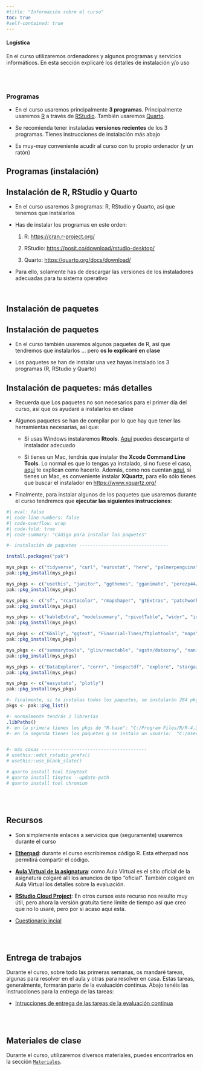 ```yaml
---
#title: "Información sobre el curso"
toc: true
#self-contained: true
---
```



::: {.callout-note appearance="default" icon="false"}
#### Logística

En el curso utilizaremos ordenadores y algunos programas y servicios informáticos. En esta sección explicaré los detalles de instalación y/o uso

:::

<br><br>


### Programas
::: {.callout-note appearance="minimal" icon="false"}


-   En el curso usaremos principalmente **3 programas**. Principalmente usaremos  [R](https://cran.r-project.org/){target="_blank"} a través de [RStudio](https://www.rstudio.com/products/rstudio/download/#download){target="_blank"}. También usaremos [Quarto](https://quarto.org/).

-   Se recomienda tener instaladas **versiones recientes** de los 3 programas. Tienes instrucciones de instalación más abajo

-   Es muy-muy conveniente acudir al curso con tu propio ordenador (y un ratón)

:::


## Programas (instalación)

::: {.callout-important collapse="false" appearance="default" icon="false"}
## Instalación de R, RStudio y Quarto

-   En el curso usaremos 3 programas: R, RStudio y Quarto, así que tenemos que instalarlos

-   Has de instalar los programas en este orden:

    1.  R: <https://cran.r-project.org/>{target="_blank"}

    2.  RStudio: <https://posit.co/download/rstudio-desktop/>{target="_blank"}
    
    3. Quarto: <https://quarto.org/docs/download/>{target="_blank"}

-   Para ello, solamente has de descargar las versiones de los instaladores adecuadas para tu sistema operativo
:::

<br>

## Instalación de paquetes


::: {.callout-important collapse="true" appearance="default" icon="false"}
## Instalación de paquetes

- En el curso también usaremos algunos paquetes de R, así que tendremos que instalarlos ... pero **os lo explicaré en clase**

- Los paquetes se han de instalar una vez hayas instalado los 3 programas (R, RStudio y Quarto)

:::




::: {.callout-important collapse="true" appearance="default" icon="false"}
## Instalación de paquetes: más detalles

- Recuerda que Los paquetes no son necesarios para el primer día del curso, así que os ayudaré a instalarlos en clase 

- Algunos paquetes se han de compilar por lo que hay que tener las herramientas necesarias, así que:

    - Si usas Windows instalaremos **Rtools**. [Aquí](https://cran.r-project.org/bin/windows/Rtools/) puedes descargarte el instalador adecuado
    
    - Si tienes un Mac, tendrás que instalar the **Xcode Command Line Tools**. Lo normal es que lo tengas ya instalado, si no fuese el caso, [aquí](https://www.makeuseof.com/install-xcode-command-line-tools/) te explican como hacerlo. Además, como nos cuentan [aquí](https://psyteachr.github.io/msc-data-skills/installingr.html), si tienes un Mac, es conveniente instalar **XQuartz**, para ello sólo tienes que buscar el instalador en <https://www.xquartz.org/>

  
- Finalmente, para instalar algunos de los paquetes que usaremos durante el curso tendremos que **ejecutar las siguientes instrucciones**:

```r
#| eval: false
#| code-line-numbers: false
#| code-overflow: wrap
#| code-fold: true
#| code-summary: "Código para instalar los paquetes"

#- instalación de paquetes ---------------------------------

install.packages("pak")

mys_pkgs <- c("tidyverse", "curl", "eurostat", "here", "palmerpenguins", "quantmod", "rio", "gt", "DT", "gapminder", "markdown")
pak::pkg_install(mys_pkgs)   

mys_pkgs <- c("usethis", "janitor", "ggthemes", "gganimate", "perezp44/pjpv.curso.R.2022", "sjPlot")
pak::pkg_install(mys_pkgs)   

mys_pkgs <- c("sf", "rcartocolor", "rmapshaper", "gtExtras", "patchwork", "magick")
pak::pkg_install(mys_pkgs)   

mys_pkgs <- c("kableExtra", "modelsummary", "rpivotTable", "widyr", "irlba", "tmap")
pak::pkg_install(mys_pkgs)

mys_pkgs <- c("GGally", "ggtext", "Financial-Times/ftplottools", "maps")
pak::pkg_install(mys_pkgs)  

mys_pkgs <- c("summarytools", "glin/reactable", "agstn/dataxray", "naniar")
pak::pkg_install(mys_pkgs)  

mys_pkgs <- c("DataExplorer", "corrr", "inspectdf", "explore", "stargazer", "apaTables")
pak::pkg_install(mys_pkgs)   

mys_pkgs <- c("easystats", "plotly")
pak::pkg_install(mys_pkgs)

#- finalmente, si te instalas todos los paquetes, se instalarán 284 pkg's aprox. (q ocupan 842 MB aprox.)
pkgs <- pak::pkg_list()

#- normalmente tendrás 2 librerías
.libPaths()
#- en la primera tienes los pkgs de "R-base": "C:/Program Files/R/R-4.3.0/library"   
#- en la segunda tienes los paquetes q se instala un usuario:  "C:/Users/Usuario/AppData/Local/R/win-library/4.3" 


#- más cosas ---------------------------------------
# usethis::edit_rstudio_prefs()
# usethis::use_blank_slate() 

# quarto install tool tinytext
# quarto install tinytex --update-path
# quarto install tool chromium
```

:::


<br><br>

## Recursos

::: {.callout-note appearance="minimal" icon="false"}
- Son simplemente enlaces a servicios que (seguramente) usaremos durante el curso
:::

-   [**Etherpad**](https://etherpad.wikimedia.org/p/curso_intro_DS_UV){target="_blank"}: durante el curso escribiremos código R. Esta etherpad nos permitirá compartir el código.

-   [**Aula Virtual de la asignatura**](https://aulavirtual.uv.es/course/view.php?id=84668){target="_blank"}: como Aula Virtual es el sitio oficial de la asignatura colgaré allí los anuncios de tipo "oficial". También colgaré en Aula Virtual los detalles sobre la evaluación. 

-   [**RStudio Cloud Project**](https://rstudio.cloud/content/4385030){target="_blank"}: En otros cursos este recurso nos resulto muy útil, pero ahora la versión gratuita tiene límite de tiempo así que creo que no lo usaré, pero por si acaso aquí está.

- [Cuestionario incial](./mas-cosas/cuestionario-inicial.html){target="_blank"}


<br><br>

## Entrega de trabajos

Durante el curso, sobre todo las primeras semanas, os mandaré tareas, algunas para resolver en el aula y otras para resolver en casa. Estas tareas, generalmente, formarán parte de la evaluación continua. Abajo tenéis las instrucciones para la entrega de las tareas:

- [Intrucciones de entrega de las tareas de la evaluación continua](./mas-cosas/04_como-entregar-las-tareas-uploader.html){target="_blank"}

<br><br>

## Materiales de clase

Durante el curso, utilizaremos diversos materiales, puedes encontrarlos en la sección [`Materiales`](03-materiales.qmd).


<br>
